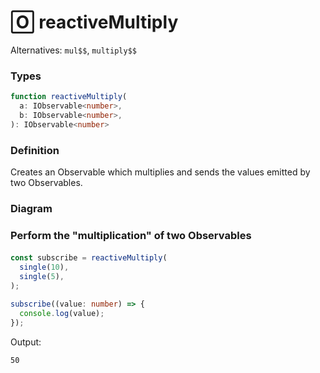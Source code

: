 # 🄾 reactiveMultiply

Alternatives: `mul$$`, `multiply$$`

### Types

```ts
function reactiveMultiply(
  a: IObservable<number>,
  b: IObservable<number>,
): IObservable<number>
```

### Definition

Creates an Observable which multiplies and sends the values emitted by two Observables.

### Diagram

[//]: # (TODO)

### Perform the "multiplication" of two Observables

####

```ts
const subscribe = reactiveMultiply(
  single(10),
  single(5),
);

subscribe((value: number) => {
  console.log(value);
});
```

Output:

```text
50
```
